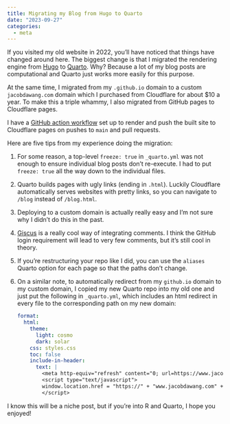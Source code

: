 ```yaml
---
title: Migrating my Blog from Hugo to Quarto
date: "2023-09-27"
categories:
  - meta
---
```


If you visited my old website in 2022, you'll have noticed that things have changed around here.
The biggest change is that I migrated the rendering engine from [Hugo](https://gohugo.io/) to [Quarto](https://quarto.org/).
Why?
Because a lot of my blog posts are computational and Quarto just works more easily for this purpose.

At the same time, I migrated from my `.github.io` domain to a custom `jacobdawang.com` domain which I purchased from Cloudflare for about $10 a year.
To make this a triple whammy, I also migrated from GitHub pages to Cloudflare pages.

I have a [GitHub action workflow](https://github.com/jdawang/website2/blob/ec10dc942684ebeb9472c77209fa2a12e4febbad/.github/workflows/build-and-deploy.yml) set up to render and push the built site to Cloudflare pages on pushes to `main` and pull requests. 

Here are five tips from my experience doing the migration:

1. For some reason, a top-level `freeze: true` in `_quarto.yml` was not enough to ensure individual blog posts don't re-execute. I had to put `freeze: true` all the way down to the individual files.
2. Quarto builds pages with ugly links (ending in `.html`). Luckily Cloudflare automatically serves websites with pretty links, so you can navigate to `/blog` instead of `/blog.html`.
3. Deploying to a custom domain is actually really easy and I'm not sure why I didn't do this in the past.
4. [Giscus](https://giscus.app/) is a really cool way of integrating comments. I think the GitHub login requirement will lead to very few comments, but it's still cool in theory.
5. If you're restructuring your repo like I did, you can use the `aliases` Quarto option for each page so that the paths don't change.
6. On a similar note, to automatically redirect from my `github.io` domain to my custom domain, I copied my new Quarto repo into my old one and just put the following in `_quarto.yml`, which includes an html redirect in every file to the corresponding path on my new domain:
   
   ```yaml
   format:
     html:
       theme:
         light: cosmo
         dark: solar
       css: styles.css
       toc: false
       include-in-header: 
         text: |
           <meta http-equiv="refresh" content="0; url=https://www.jacobdawang.com">
           <script type="text/javascript">
           window.location.href = "https://" + "www.jacobdawang.com" + window.location.pathname
           </script>
   ```

I know this will be a niche post, but if you're into R and Quarto, I hope you enjoyed!
